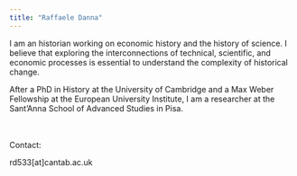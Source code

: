 ```yaml
---
title: "Raffaele Danna"
---
```


I am an historian working on economic history and the history of science. I believe that exploring the interconnections of technical, scientific, and economic processes is essential to understand the complexity of historical change.

After a PhD in History at the University of Cambridge and a Max Weber Fellowship at the European University Institute, I am a researcher at the Sant'Anna School of Advanced Studies in Pisa.
<br><br><br>

Contact:

rd533\[at\]cantab.ac.uk
